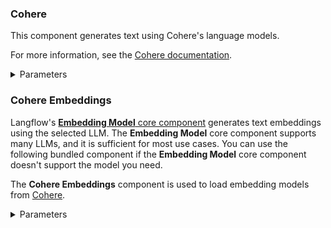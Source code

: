 ### Cohere

This component generates text using Cohere's language models.

For more information, see the [Cohere documentation](https://cohere.ai/).

<details>
<summary>Parameters</summary>

**Inputs**

| Name | Type | Description |
|------|------|-------------|
| Cohere API Key | SecretString | Your Cohere API key. |
| Max Tokens | Integer | Specifies the maximum number of tokens to generate. Defaults to `256`. |
| Temperature | Float | Specifies the sampling temperature. Defaults to `0.75`. |
| Input Value | String | Specifies the input text for text generation. |

**Outputs**

| Name | Type | Description |
|------|------|-------------|
| model | LanguageModel | An instance of the Cohere model configured with the specified parameters. |

</details>

### Cohere Embeddings

Langflow's [**Embedding Model** core component](/components-embedding-models) generates text embeddings using the selected LLM.
The **Embedding Model** core component supports many LLMs, and it is sufficient for most use cases.
You can use the following bundled component if the **Embedding Model** core component doesn't support the model you need.

The **Cohere Embeddings** component is used to load embedding models from [Cohere](https://cohere.com/).

<details>
<summary>Parameters</summary>

**Inputs**

| Name | Type | Description |
|------|------|-------------|
| cohere_api_key | String | The API key required to authenticate with the Cohere service. |
| model | String | The language model used for embedding text documents and performing queries. Default: `embed-english-v2.0`. |
| truncate | Boolean | Whether to truncate the input text to fit within the model's constraints. Default: `False`. |

**Outputs**

| Name | Type | Description |
|------|------|-------------|
| embeddings | Embeddings | An instance for generating embeddings using Cohere. |

</details>